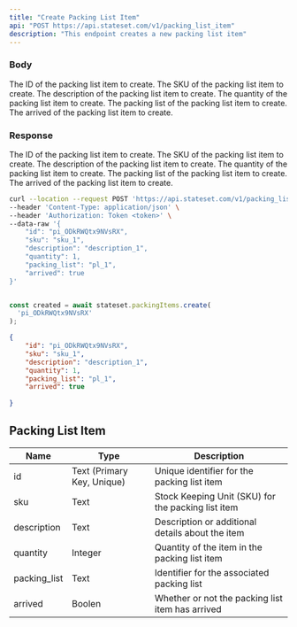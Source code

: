 ```yaml
---
title: "Create Packing List Item"
api: "POST https://api.stateset.com/v1/packing_list_item"
description: "This endpoint creates a new packing list item"
---
```


### Body

<ParamField body="id" required="true" type="string">
  The ID of the packing list item to create.
</ParamField>

<ParamField body="sku" required="true" type="string">
  The SKU of the packing list item to create.
</ParamField>

<ParamField body="description" required="true" type="string">
  The description of the packing list item to create.
</ParamField>

<ParamField body="quantity" required="true" type="number">
  The quantity of the packing list item to create.
</ParamField>

<ParamField body="packing_list" required="true" type="string">
  The packing list of the packing list item to create.
</ParamField>

<ParamField body="arrived" required="true" type="boolean">
  The arrived of the packing list item to create.
</ParamField>


### Response

<ResponseField name="id" required="true" type="string">
  The ID of the packing list item to create.
</ResponseField>

<ResponseField name="sku" required="true" type="string">
  The SKU of the packing list item to create.
</ResponseField>

<ResponseField name="description" required="true" type="string">
  The description of the packing list item to create.
</ResponseField>

<ResponseField name="quantity" required="true" type="number">
  The quantity of the packing list item to create.
</ResponseField>

<ResponseField name="packing_list" required="true" type="string">
  The packing list of the packing list item to create.
</ResponseField>

<ResponseField name="arrived" required="true" type="boolean">
  The arrived of the packing list item to create.
</ResponseField>


<RequestExample>

```bash cURL
curl --location --request POST 'https://api.stateset.com/v1/packing_list_item' \
--header 'Content-Type: application/json' \
--header 'Authorization: Token <token>' \
--data-raw '{
    "id": "pi_ODkRWQtx9NVsRX",
    "sku": "sku_1",
    "description": "description_1",
    "quantity": 1,
    "packing_list": "pl_1",
    "arrived": true
}'
```

```js Node.js

const created = await stateset.packingItems.create(
  'pi_ODkRWQtx9NVsRX'
);

```

</RequestExample>

<ResponseExample>

```json Response
{
    "id": "pi_ODkRWQtx9NVsRX",
    "sku": "sku_1",
    "description": "description_1",
    "quantity": 1,
    "packing_list": "pl_1",
    "arrived": true
 
}
```

</ResponseExample>


## Packing List Item

| Name          | Type                       | Description                                        |
| ------------- | -------------------------- | -------------------------------------------------- |
| id            | Text (Primary Key, Unique) | Unique identifier for the packing list item        |
| sku           | Text                       | Stock Keeping Unit (SKU) for the packing list item |
| description   | Text                       | Description or additional details about the item   |
| quantity      | Integer                    | Quantity of the item in the packing list item      |
| packing\_list | Text                       | Identifier for the associated packing list         |
| arrived       | Boolen                     | Whether or not the packing list item has arrived   |